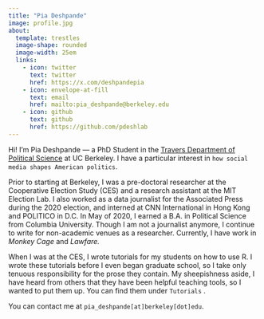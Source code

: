 ```yaml
---
title: "Pia Deshpande"
image: profile.jpg
about:
  template: trestles
  image-shape: rounded
  image-width: 25em
  links:
    - icon: twitter
      text: twitter
      href: https://x.com/deshpandepia
    - icon: envelope-at-fill
      text: email
      href: mailto:pia_deshpande@berkeley.edu
    - icon: github
      text: github
      href: https://github.com/pdeshlab
---
```


Hi! I'm Pia Deshpande — a PhD Student in the [Travers Department of Political Science](https://polisci.berkeley.edu/) at UC Berkeley. I have a particular interest in `how social media shapes American politics`.

Prior to starting at Berkeley, I was a pre-doctoral researcher at the Cooperative Election Study (CES) and a research assistant at the MIT Election Lab. I also worked as a data journalist for the Associated Press during the 2020 election, and interned at CNN International in Hong Kong and POLITICO in D.C. In May of 2020, I earned a B.A. in Political Science from Columbia University. Though I am not a journalist anymore, I continue to write for non-academic venues as a researcher. Currently, I have work in *Monkey Cage* and *Lawfare.*

When I was at the CES, I wrote tutorials for my students on how to use R. I wrote these tutorials before I even began graduate school, so I take only tenuous responsibility for the prose they contain. My sheepishness aside, I have heard from others that they have been helpful teaching tools, so I wanted to put them up. You can find them under `Tutorials` .

You can contact me at `pia_deshpande[at]berkeley[dot]edu`.
